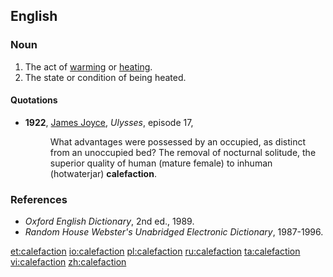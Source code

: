 ==English==

===Noun===
{{en-noun}}

# The act of [[warming]] or [[heating]].
# The state or condition of being heated.

====Quotations====
* '''1922''', [[w:James_Joyce|James Joyce]], ''Ulysses'', episode 17, 
*: What advantages were possessed by an occupied, as distinct from an unoccupied bed? The removal of nocturnal solitude, the superior quality of human (mature female) to inhuman (hotwaterjar) '''calefaction'''.

===References===
* ''Oxford English Dictionary'', 2nd ed., 1989.
* ''Random House Webster's Unabridged Electronic Dictionary'', 1987-1996.

[[et:calefaction]]
[[io:calefaction]]
[[pl:calefaction]]
[[ru:calefaction]]
[[ta:calefaction]]
[[vi:calefaction]]
[[zh:calefaction]]